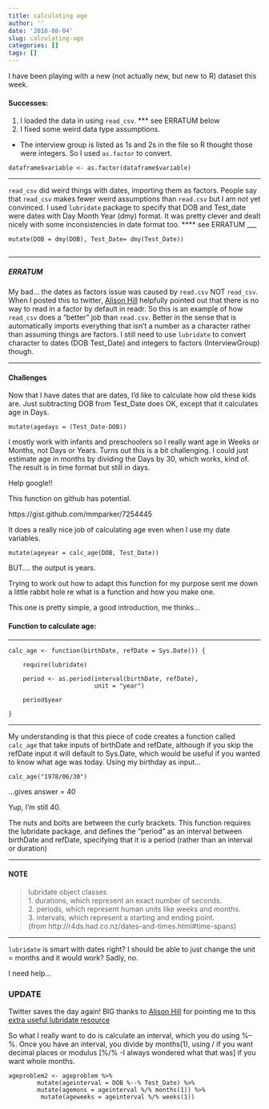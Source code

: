 ```yaml
---
title: calculating age
author: ''
date: '2018-08-04'
slug: calculating-age
categories: []
tags: []
---
```


I have been playing with a new (not actually new, but new to R) dataset this week. 

<!--more-->

#### Successes: 

1. I loaded the data in using `read_csv`. *** see ERRATUM below
2. I fixed some weird data type assumptions. 

* The interview group is listed as 1s and 2s in the file so R thought those were  integers. So I used `as.factor` to convert.

```
dataframe$variable <- as.factor(dataframe$variable) 

```
___
`read_csv` did weird things with dates, importing them as factors. People say that `read_csv` makes fewer weird assumptions than `read.csv` but I am not yet convinced. I used `lubridate` package to specify that DOB and Test_date were dates with Day Month Year (dmy) format. It was pretty clever and dealt nicely with some inconsistencies in date format too. **** see ERRATUM
___
```  
mutate(DOB = dmy(DOB), Test_Date= dmy(Test_Date))
 
```    
___

##### ERRATUM
My bad... the dates as factors issue was caused by `read.csv` NOT `read_csv`. When I posted this to twitter, [Alison Hill](https://twitter.com/apreshill) helpfully pointed out that there is no way to read in a factor by default in readr. So this is an example of how `read_csv` does a "better" job than `read.csv`. Better in the sense that is automatically imports everything that isn't a number as a character rather than assuming things are factors. I still need to use `lubridate` to convert character to dates (DOB Test_Date) and integers to factors (InterviewGroup) though.
  
___

#### Challenges

Now that I have dates that are dates, I'd like to calculate how old these kids are. Just subtracting DOB from Test_Date does OK, except that it calculates age in Days. 
```
mutate(agedays = (Test_Date-DOB))    
```
I mostly work with infants and preschoolers so I really want age in Weeks or Months, not Days or Years. Turns out this is a bit challenging. I could just estimate age in months by dividing the Days by 30, which works, kind of. The result is in time format but still in days.  

Help google!!

This function on github has potential.  

https://gist.github.com/mmparker/7254445

It does a really nice job of calculating age even when I use my date variables.  
```
mutate(ageyear = calc_age(DOB, Test_Date))
```
BUT.... the output is years. 

Trying to work out how to adapt this function for my purpose sent me down a little rabbit hole re what is a function and how you make one. 

This one is pretty simple, a good introduction, me  thinks...

#### Function to calculate age: 

___
```
calc_age <- function(birthDate, refDate = Sys.Date()) {

    require(lubridate)

    period <- as.period(interval(birthDate, refDate),
                        unit = "year")

    period$year

} 

```
___


My understanding is that this piece of code creates a function called `calc_age` that take inputs of birthDate and refDate, although if you skip the refDate input it will default to Sys.Date, which would be useful if you wanted to know what age was today. Using my birthday as input...

```
calc_age("1978/06/30")
```

...gives answer = 40

Yup, I'm still 40. 

The nuts and bolts are between the curly brackets. This function requires the lubridate package, and defines the "period" as an interval between birthDate and refDate, specifying that it is a period (rather than an interval or duration) 

___
#### NOTE

>lubridate object classes  
1. durations, which represent an exact number of seconds.  
2. periods, which represent human units like weeks and months.  
3. intervals, which represent a starting and ending point.  
(from http://r4ds.had.co.nz/dates-and-times.html#time-spans) 

___

`lubridate` is smart with dates right? I should be able to just change the unit = months and it would work? Sadly, no. 

I need help...

### UPDATE

Twitter saves the day again! BIG thanks to [Alison Hill](https://twitter.com/apreshill) for pointing me to this [extra useful lubridate resource](https://data.library.virginia.edu/working-with-dates-and-time-in-r-using-the-lubridate-package/)

So what I really want to do is calculate an interval, which you do using %--%. Once you have an interval, you divide by months(1), using / if you want decimal places or modulus [%/% -I always wondered what that was] if you want whole months. 
```
ageproblem2 <- ageproblem %>%
        mutate(ageinterval = DOB %--% Test_Date) %>%
        mutate(agemons = ageinterval %/% months(1)) %>%
         mutate(ageweeks = ageinterval %/% weeks(1))
```



